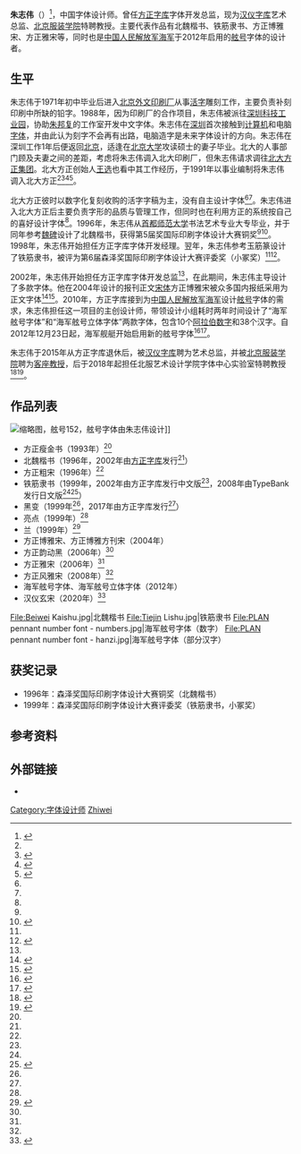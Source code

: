 {{Infobox person
| 姓名     =朱志伟
| 图像     =Zhu Zhiwei in December 2019.jpg
| 图像大小 =200px
| 图像替代 = 
| 图像说明 =2019年12月28日，朱志伟于广州国际汉字创意大会现场
| 性别     =男
| 出生日期 ={{Birth year and age|1955}}
| 出生地点 =
| 逝世日期 =
| 逝世地点 =
| 母校     =[[首都师范大学|首都师范大学]]
| 国籍     ={{PRC}}
| 职业     =字体设计师
| 活跃时期 = 
| 知名原因 = 
| 头衔     =
}}
'''朱志伟'''（{{bd|1955年}}）<ref name="一字一生">{{cite book |author1=廖洁连 |title=中国字体设计人：一字一生 |date=2012年9月 |publisher=华中科技大学出版社 |location=武汉 |isbn=9787560977867 |pages=60-79}}</ref>，中国字体设计师。曾任[[方正字库|方正字库]]字体开发总监，现为[[汉仪字库|汉仪字库]]艺术总监、[[北京服装学院|北京服装学院]]特聘教授。主要代表作品有北魏楷书、铁筋隶书、方正博雅宋、方正雅宋等，同时也是[[中国人民解放军海军|中国人民解放军海军]]于2012年启用的[[舷号|舷号]]字体的设计者。

== 生平 ==
朱志伟于1971年初中毕业后进入[[北京外文印刷厂|北京外文印刷厂]]从事[[活字|活字]]雕刻工作，主要负责补刻印刷中所缺的铅字。1988年，因为印刷厂的合作项目，朱志伟被派往[[深圳科技工业园|深圳科技工业园]]，协助[[朱邦复|朱邦复]]的工作室开发中文字体。朱志伟在[[深圳|深圳]]首次接触到[[计算机|计算机]]和电脑[[字体|字体]]，并由此认为刻字不会再有出路，电脑造字是未来字体设计的方向。朱志伟在深圳工作1年后便返回[[北京|北京]]，适逢在[[北京大学|北京大学]]攻读硕士的妻子毕业。北大的人事部门顾及夫妻之间的差距，考虑将朱志伟调入北大印刷厂，但朱志伟请求调往[[北大方正集团|北大方正集团]]。北大方正创始人[[王选|王选]]也看中其工作经历，于1991年以事业编制将朱志伟调入北大方正<ref name="一字一生"/><ref name="图史">{{cite book |author1=周博 |title=中国现代文字设计图史 |date=2018年09月 |publisher=北京大学出版社 |location=北京 |isbn=9787301296004 |page=332}}</ref><ref name="春天">{{cite news |author1=丘濂 |title=造字者的春天（上） |url=http://xmwb.xinmin.cn/html/2016-05/16/content_20_1.htm |work=新民晚报 |date=2016年5月16日 |page=A20 |accessdate=2019年12月14日 |archive-date=2019年12月14日 |archive-url=https://web.archive.org/web/20191214155207/http://xmwb.xinmin.cn/html/2016-05/16/content_20_1.htm |dead-url=no }}</ref><ref name="一席">{{cite speech |author=朱志伟 |title=字体的力量 |event= |date=2013年5月18日 |location=北京 |publisher=一席 |url=https://yixi.tv/speech/37 |access-date=2019-12-14 |archive-date=2019-12-14 |archive-url=https://web.archive.org/web/20191214155207/https://yixi.tv/speech/37 |dead-url=no }}</ref>。

北大方正彼时以数字化复刻收购的活字字稿为主，没有自主设计字体<ref name="春天"/><ref name="一席"/>。朱志伟进入北大方正后主要负责字形的品质与管理工作，但同时也在利用方正的系统按自己的喜好设计字体<ref name="图史"/>。1996年，朱志伟从[[首都师范大学|首都师范大学]]书法艺术专业大专毕业，并于同年参考[[魏碑|魏碑]]设计了北魏楷书，获得第5届{{tsl|ja|モリサワ|森泽}}奖国际印刷字体设计大赛铜奖<ref name="一字一生"/><ref>{{cite web |script-title=ja:第5回モリサワ賞国際タイプフェイスコンテスト |url=http://competition.morisawa.co.jp/history/1996/ |publisher={{lang|ja|モリサワ}} |accessdate=2019-12-14 |archiveurl=https://web.archive.org/web/20151229032734/http://competition.morisawa.co.jp/history/1996/ |archivedate=2015-12-29 |language=ja |dead-url=no }}</ref>。1998年，朱志伟开始担任方正字库字体开发经理。翌年，朱志伟参考玉筋篆设计了铁筋隶书，被{{tsl|ja|小塚昌彦|小冢昌彦}}评为第6届森泽奖国际印刷字体设计大赛评委奖（小冢奖）<ref name="一字一生"/><ref>{{cite web |script-title=ja:第6回モリサワ賞国際タイプフェイスコンテスト |url=http://competition.morisawa.co.jp/history/1999/ |publisher={{lang|ja|モリサワ}} |accessdate=2019-12-14 |archiveurl=https://web.archive.org/web/20151229032620/http://competition.morisawa.co.jp/history/1999/ |archivedate=2015-12-29 |language=ja |dead-url=no }}</ref>。

2002年，朱志伟开始担任方正字库字体开发总监<ref name="一字一生"/>，在此期间，朱志伟主导设计了多款字体。他在2004年设计的报刊正文[[宋体|宋体]]方正博雅宋被众多国内报纸采用为正文字体<ref name="手册">{{cite book |editor=杨林青 |title=中文字体应用手册 I |date=2017年11月 |publisher=广西师范大学出版社 |location=桂林 |isbn=9787559804594}}</ref><ref>{{cite journal |author1=宋小卫 |title=博雅宋引出的喜忧与期盼 |journal=新闻传播 |date=2005 |issue=5 |pages=7-9}}</ref>。2010年，方正字库接到为[[中国人民解放军海军|中国人民解放军海军]]设计[[舷号|舷号]]字体的需求，朱志伟担任这一项目的主创设计师，带领设计小组耗时两年时间设计了“海军舷号字体”和“海军舷号立体字体”两款字体，包含10个[[阿拉伯数字|阿拉伯数字]]和38个汉字。自2012年12月23日起，海军舰艇开始启用新的舷号字体<ref>{{cite journal |author1=竹鸣 |title=方正字库为社会特殊领域用字提供服务 |journal=中国出版 |date=2013 |issue=1 |page=67}}</ref><ref name="古田路9号">{{cite web |title=【SGDA 能量秀】以人为本，不忘初心——朱志伟 |url=https://www.gtn9.com/perspectives_show.aspx?ID=3A304AE0976C3FF5 |website=古田路9号 |accessdate=2019-12-14 |date=2018年4月27日 |archive-date=2019-12-14 |archive-url=https://web.archive.org/web/20191214164113/https://www.gtn9.com/perspectives_show.aspx?ID=3A304AE0976C3FF5 |dead-url=no }}</ref>。

朱志伟于2015年从方正字库退休后，被[[汉仪字库|汉仪字库]]聘为艺术总监，并被[[北京服装学院|北京服装学院]]聘为[[客座教授|客座教授]]，后于2018年起担任北服艺术设计学院字体中心实验室特聘教授<ref>{{cite web |author1=马榕 |title=字体设计师的眼界提升——专访朱志伟 |url=https://www.zcool.com.cn/article/ZNjk4NTY4.html |publisher=站酷 |accessdate=2019-12-14 |archive-date=2019-12-14 |archive-url=https://web.archive.org/web/20191214155223/https://www.zcool.com.cn/article/ZNjk4NTY4.html |dead-url=no }}</ref><ref>{{cite web |title=字体中心 |url=http://ys.bift.edu.cn/jx/sys/69493.htm |publisher=北京服装学院 |accessdate=2019-12-14 |archive-date=2020-01-26 |archive-url=https://web.archive.org/web/20200126110417/http://ys.bift.edu.cn/jx/sys/69493.htm |dead-url=no }}</ref>。

== 作品列表 ==
[[File:PLANS_Jinan_(DDG-152)_20151103_3.JPG|缩略图]]，舷号152，舷号字体由朱志伟设计]]
*方正瘦金书（1993年）<ref name="手册"/>
*北魏楷书（1996年，2002年由[[方正字库|方正字库]]发行<ref name="手册"/>）
*方正粗宋（1996年）<ref name="手册"/>
*铁筋隶书（1999年，2002年由方正字库发行中文版<ref name="手册"/>，2008年由TypeBank发行日文版<ref name="一字一生"/><ref>{{cite web |script-title=ja:TypeBank フォントファミリー TBFZ鉄筋隷書 |url=https://www.typebank.co.jp/fontfamily/tbfztekkinreisho/ |publisher=TypeBank |accessdate=2019-12-14 |language=ja |archive-date=2019-12-14 |archive-url=https://web.archive.org/web/20191214155242/https://www.typebank.co.jp/fontfamily/tbfztekkinreisho/ |dead-url=no }}</ref>）
*黑变（1999年<ref name="古田路9号"/>，2017年由方正字库发行<ref name="手册"/>）
*亮点（1999年）<ref name="一字一生"/>
*兰（1999年）<ref>{{cite journal |last1=Huang |first1=Caitherin |title=字体设计启示录 |journal=BranD |date=2018 |issue=37 |page=20 }}</ref>
*方正博雅宋、方正博雅方刊宋（2004年）
*方正韵动黑（2006年）<ref name="手册"/>
*方正雅宋（2006年）<ref name="手册"/>
*方正风雅宋（2008年）<ref name="手册"/>
*海军舷号字体、海军舷号立体字体（2012年）
*汉仪玄宋（2020年）<ref>{{cite web |script-title=汉仪玄宋 |url=http://hanyi.com.cn/productdetail.php?id=8586 |publisher=汉仪字库 |accessdate=2021-05-15 |archive-date=2021-05-15 |archive-url=https://web.archive.org/web/20210515232637/http://hanyi.com.cn/productdetail.php?id=8586 |dead-url=no }}</ref>

<gallery>
File:Beiwei Kaishu.jpg|北魏楷书
File:Tiejin Lishu.jpg|铁筋隶书
File:PLAN pennant number font - numbers.jpg|海军舷号字体（数字）
File:PLAN pennant number font - hanzi.jpg|海军舷号字体（部分汉字）
</gallery>

== 获奖记录 ==
*1996年：森泽奖国际印刷字体设计大赛铜奖（北魏楷书）
*1999年：森泽奖国际印刷字体设计大赛评委奖（铁筋隶书，小冢奖）

== 参考资料 ==
{{Reflist}}

== 外部链接 ==
*{{Sinaweibo|id=2587727950}}

{{DEFAULTSORT:Zhu, Zhiwei}}
[[Category:字体设计师|Category:字体设计师]]
[[Category:朱姓|Zhiwei]]